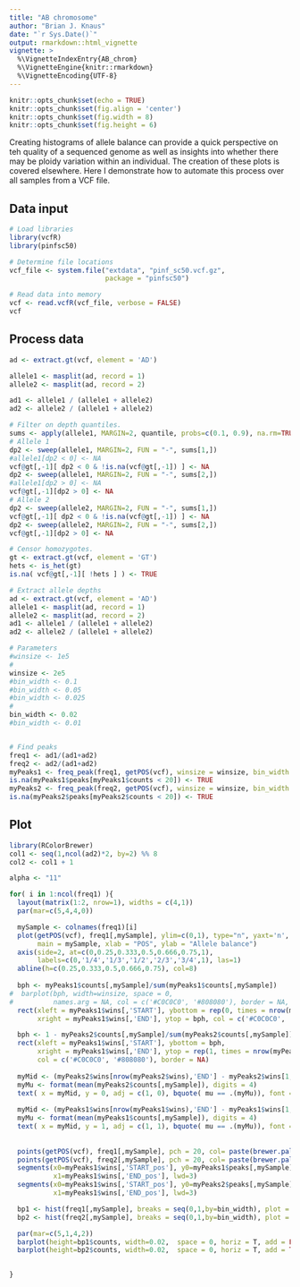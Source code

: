 ```yaml
---
title: "AB chromosome"
author: "Brian J. Knaus"
date: "`r Sys.Date()`"
output: rmarkdown::html_vignette
vignette: >
  %\VignetteIndexEntry{AB_chrom}
  %\VignetteEngine{knitr::rmarkdown}
  %\VignetteEncoding{UTF-8}
---
```



```r
knitr::opts_chunk$set(echo = TRUE)
knitr::opts_chunk$set(fig.align = 'center')
knitr::opts_chunk$set(fig.width = 8)
knitr::opts_chunk$set(fig.height = 6)
```


Creating histograms of allele balance can provide a quick perspective on teh quality of a sequenced genome as well as insights into whether there may be ploidy variation within an individual.
The creation of these plots is covered elsewhere.
Here I demonstrate how to automate this process over all samples from a VCF file.


## Data input


```r
# Load libraries
library(vcfR)
library(pinfsc50)

# Determine file locations
vcf_file <- system.file("extdata", "pinf_sc50.vcf.gz",
                        package = "pinfsc50")

# Read data into memory
vcf <- read.vcfR(vcf_file, verbose = FALSE)
vcf
```


## Process data

```r
ad <- extract.gt(vcf, element = 'AD')

allele1 <- masplit(ad, record = 1)
allele2 <- masplit(ad, record = 2)

ad1 <- allele1 / (allele1 + allele2)
ad2 <- allele2 / (allele1 + allele2)

# Filter on depth quantiles.
sums <- apply(allele1, MARGIN=2, quantile, probs=c(0.1, 0.9), na.rm=TRUE)
# Allele 1
dp2 <- sweep(allele1, MARGIN=2, FUN = "-", sums[1,])
#allele1[dp2 < 0] <- NA
vcf@gt[,-1][ dp2 < 0 & !is.na(vcf@gt[,-1]) ] <- NA
dp2 <- sweep(allele1, MARGIN=2, FUN = "-", sums[2,])
#allele1[dp2 > 0] <- NA
vcf@gt[,-1][dp2 > 0] <- NA
# Allele 2
dp2 <- sweep(allele2, MARGIN=2, FUN = "-", sums[1,])
vcf@gt[,-1][ dp2 < 0 & !is.na(vcf@gt[,-1]) ] <- NA
dp2 <- sweep(allele2, MARGIN=2, FUN = "-", sums[2,])
vcf@gt[,-1][dp2 > 0] <- NA

# Censor homozygotes.
gt <- extract.gt(vcf, element = 'GT')
hets <- is_het(gt)
is.na( vcf@gt[,-1][ !hets ] ) <- TRUE

# Extract allele depths
ad <- extract.gt(vcf, element = 'AD')
allele1 <- masplit(ad, record = 1)
allele2 <- masplit(ad, record = 2)
ad1 <- allele1 / (allele1 + allele2)
ad2 <- allele2 / (allele1 + allele2)

# Parameters
#winsize <- 1e5
#
winsize <- 2e5
#bin_width <- 0.1
#bin_width <- 0.05
#bin_width <- 0.025
#
bin_width <- 0.02
#bin_width <- 0.01


# Find peaks
freq1 <- ad1/(ad1+ad2)
freq2 <- ad2/(ad1+ad2)
myPeaks1 <- freq_peak(freq1, getPOS(vcf), winsize = winsize, bin_width = bin_width)
is.na(myPeaks1$peaks[myPeaks1$counts < 20]) <- TRUE
myPeaks2 <- freq_peak(freq2, getPOS(vcf), winsize = winsize, bin_width = bin_width, lhs = FALSE)
is.na(myPeaks2$peaks[myPeaks2$counts < 20]) <- TRUE

```



## Plot


```r
library(RColorBrewer)
col1 <- seq(1,ncol(ad2)*2, by=2) %% 8
col2 <- col1 + 1

alpha <- "11"

for( i in 1:ncol(freq1) ){
  layout(matrix(1:2, nrow=1), widths = c(4,1))
  par(mar=c(5,4,4,0))

  mySample <- colnames(freq1)[i]
  plot(getPOS(vcf), freq1[,mySample], ylim=c(0,1), type="n", yaxt='n', 
       main = mySample, xlab = "POS", ylab = "Allele balance")
  axis(side=2, at=c(0,0.25,0.333,0.5,0.666,0.75,1), 
       labels=c(0,'1/4','1/3','1/2','2/3','3/4',1), las=1)
  abline(h=c(0.25,0.333,0.5,0.666,0.75), col=8)
  
  bph <- myPeaks1$counts[,mySample]/sum(myPeaks1$counts[,mySample])
#  barplot(bph, width=winsize, space = 0,
#          names.arg = NA, col = c('#C0C0C0', '#808080'), border = NA, add=TRUE, yaxt='n')
  rect(xleft = myPeaks1$wins[,'START'], ybottom = rep(0, times = nrow(myPeaks1$wins)),
       xright = myPeaks1$wins[,'END'], ytop = bph, col = c('#C0C0C0', '#808080'), border = NA)

  bph <- 1 - myPeaks2$counts[,mySample]/sum(myPeaks2$counts[,mySample])
  rect(xleft = myPeaks1$wins[,'START'], ybottom = bph,
       xright = myPeaks1$wins[,'END'], ytop = rep(1, times = nrow(myPeaks2$wins)),
       col = c('#C0C0C0', '#808080'), border = NA)
  
  myMid <- (myPeaks2$wins[nrow(myPeaks2$wins),'END'] - myPeaks2$wins[1,'START'])/2
  myMu <- format(mean(myPeaks2$counts[,mySample]), digits = 4)
  text( x = myMid, y = 0, adj = c(1, 0), bquote( mu == .(myMu)), font = 2 )
  
  myMid <- (myPeaks1$wins[nrow(myPeaks1$wins),'END'] - myPeaks1$wins[1,'START'])/2
  myMu <- format(mean(myPeaks1$counts[,mySample]), digits = 4)
  text( x = myMid, y = 1, adj = c(1, 1), bquote( mu == .(myMu)), font = 2 )
  
  
  points(getPOS(vcf), freq1[,mySample], pch = 20, col= paste(brewer.pal(n=12, name = "Paired")[ col1[i] ], alpha, sep="") )
  points(getPOS(vcf), freq2[,mySample], pch = 20, col= paste(brewer.pal(n=12, name = "Paired")[ col2[i] ], alpha, sep="") )
  segments(x0=myPeaks1$wins[,'START_pos'], y0=myPeaks1$peaks[,mySample],
           x1=myPeaks1$wins[,'END_pos'], lwd=3)
  segments(x0=myPeaks1$wins[,'START_pos'], y0=myPeaks2$peaks[,mySample],
           x1=myPeaks1$wins[,'END_pos'], lwd=3)

  bp1 <- hist(freq1[,mySample], breaks = seq(0,1,by=bin_width), plot = FALSE)
  bp2 <- hist(freq2[,mySample], breaks = seq(0,1,by=bin_width), plot = FALSE)

  par(mar=c(5,1,4,2))
  barplot(height=bp1$counts, width=0.02,  space = 0, horiz = T, add = FALSE, col=brewer.pal(n=12, name = "Paired")[ col1[i] ])
  barplot(height=bp2$counts, width=0.02,  space = 0, horiz = T, add = TRUE, col=brewer.pal(n=12, name = "Paired")[ col2[i] ])
  

}


```




